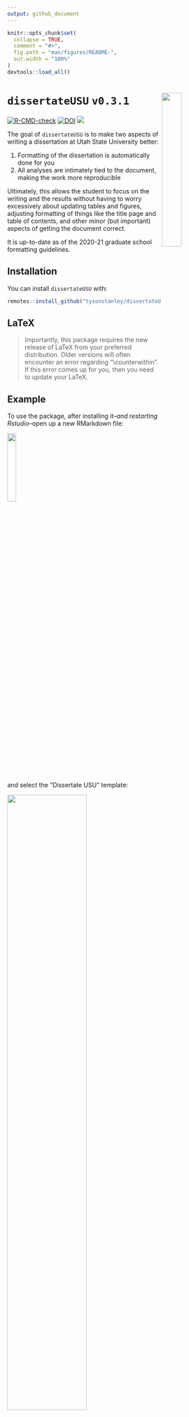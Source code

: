 ```yaml
---
output: github_document
---
```


<!-- README.md is generated from README.Rmd. Please edit that file -->

```r
knitr::opts_chunk$set(
  collapse = TRUE,
  comment = "#>",
  fig.path = "man/figures/README-",
  out.width = "100%"
)
devtools::load_all()
```


# `dissertateUSU` `v0.3.1` <img src="inst/dissertateUSU_hex.png" align="right" width="30%" height="30%"/>

<!-- badges: start -->
[![R-CMD-check](https://github.com/TysonStanley/dissertateUSU/workflows/R-CMD-check/badge.svg)](https://github.com/TysonStanley/dissertateUSU/actions)
[![DOI](https://zenodo.org/badge/DOI/10.5281/zenodo.3516441.svg)](https://doi.org/10.5281/zenodo.3516441)
![](https://img.shields.io/badge/status-stable-brightgreen.svg)
<!-- badges: end -->

The goal of `dissertateUSU` is to make two aspects of writing a dissertation at Utah State University better:

1. Formatting of the dissertation is automatically done for you
2. All analyses are intimately tied to the document, making the work more reproducible

Ultimately, this allows the student to focus on the writing and the results without having to worry excessively about updating tables and figures, adjusting formatting of things like the title page and table of contents, and other minor (but important) aspects of getting the document correct.

It is up-to-date as of the 2020-21 graduate school formatting guidelines.

## Installation

You can install `dissertateUSU` with:

``` r
remotes::install_github("tysonstanley/dissertateUSU")
```

## LaTeX

> Importantly, this package requires the new release of LaTeX from your preferred distribution. Older versions will often encounter an error regarding "\\counterwithin". If this error comes up for you, then you need to update your LaTeX.

## Example

To use the package, after installing it--*and restarting Rstudio*--open up a new RMarkdown file:

<img src="inst/dropdownmenu.png" align="center" width="20%"/>

and select the "Dissertate USU" template:

<img src="inst/fromtemplate.png" align="center" width="60%"/>

This will open up a new folder with a skeleton RMarkdown file:

<img src="inst/template.png" align="center" width="70%"/>

This produces a document that matches the USU dissertation guidelines:

<img src="inst/output.png" align="center" width="70%"/>

If you'd rather have the Master's Thesis cover page, just remove the `committee5` and `committee4` lines in the main `.Rmd` file.

<img src="inst/thesis_coverpage.png" align="center" width="70%"/>


### General Notes

- To put the title on two lines (see the thesis cover page above), use `\newline` (or if that doesn't work, use `\\newline`) at the point where you want the title to split to the second line. In general, USU wants the first of the two title lines to be longer than the second part.
- If you don't need a section (e.g., "Public Abstract", "Chapter 5", etc.), remove it from the main `.Rmd` file. For example, if you want to remove the "Public Abstract", remove all the lines starting from the `\newpage` in that section down to the actual words `Publically abstracted words go here.`. It will then not be included in the knitted document.
- Currently, the package uses APA 7 formatting for citations (by default) but this can be altered by downloading a new `.csl` file and specifying it in the yaml, by replacing the `apa7.csl` in the `pandoc_args: [ "--csl", "apa7.csl" ]` argument with your file name. The package also comes with `apa6.csl` to use.
- Although the School of Graduate Studies at Utah State University has approved the use of `dissertateUSU`, before using it, talk to your committee chair and your graduate program coordinator to make sure it is approved by your department.

## Writing, Writing, Writing

In the folder, there are other RMarkdown files called `Chapter1.Rmd`, `Chapter2.Rmd`, etc. These are the files where you will do the writing and analyzing. The main RMarkdown file will bring all these files together into one document. The only things you need to update in the main RMarkdown file is the `yaml` information, the abstracts, acknowledgments, and dedication.

## Some specifics for formatting

### Appendices 

To add appendices, you can use the following at the very end of the skeleton `.Rmd` file:

```
<div id="refs"></div>

<!-- Appendix -->

\clearpage
\addcontentsline{toc}{chapter}{APPENDICES}
\fancyhead[L]{Appendices}
\fancyhead[R]{Page\newline\thepage}
\fancyfoot[C]{}

\vspace*{\fill}
  \begin{center}
    APPENDICES
  \end{center}
\vspace*{\fill}

\addcontentsline{toc}{section}{Appendix A}
\section*{Appendix A}
...appendix stuff...
```


### Multipaper Format

A now common approach for dissertations at Utah State University are multi-paper dissertations. To make this work in `dissertateUSU`, you will need to use four steps. First, note each of the chapters that are the individual papers (e.g., chapters 2, 3, and 4).

First, add the bibliography line to the yaml for each chapter that will be its own paper. To do that, add the following lines to the top of the `.Rmd` file, where `yourbibfile.bib` is the name of the bib file you are using. At the same time, remove the `\newpage` to `\chapter{}` from the core `.Rmd` file for that specific chapter. Do this for each chapter. 

```
---
bibliography: yourbibfile.bib
---

\newpage
\fancyhead[R]{\thepage}
\fancyfoot[C]{}

\chapter{Chapter name}
```

Second, add the following at the end of the chapter.

```
\section*{References}

\setlength{\parindent}{-0.6in}
\setlength{\leftskip}{0.6in}
\setlength{\parskip}{6pt}
\noindent
```

Third, to reset the paragraph formatting for the following chapter, at the beginning of the next chapter add:

```
\setlength{\parindent}{0.4in}
\setlength{\leftskip}{0.0in}
\setlength{\parskip}{6pt}
\noindent
```

Finally, change the core `.Rmd` code chunks from:

````markdown
`r ''````{r, child="Chapter2.Rmd"}
```
````


to:

````markdown
`r ''````{r, results='asis'}
chapter_knit("Chapter2")
```
````

This will do an alternative form of knitting (and will create a `.md` and `.tex` file for the chapter).



## Final Notes and Thanks

The package is still undergoing some development and we would love feedback on any aspect that doesn't work as expected. 

We also want to thank the [`rticles`](https://github.com/rstudio/rticles) package for the functionality for `dissertateUSU`. The idea to make this package, as well as its design, was derived from the `rticles` package.

And thanks to David Jenks for his help finding LaTeX bugs from older LaTeX releases.

